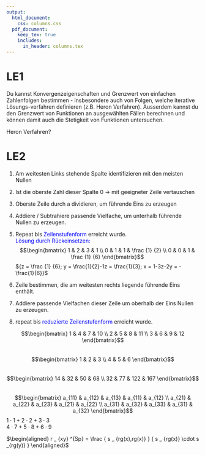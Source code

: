 ```yaml
---
output:
  html_document: 
    css: columns.css
  pdf_document: 
    keep_tex: true
    includes:
      in_header: columns.tex
---
```

# LE1
Du kannst Konvergenzeigenschaften und Grenzwert von einfachen Zahlenfolgen bestimmen - insbesondere auch von Folgen, welche iterative Lösungs-verfahren definieren (z.B. Heron Verfahren). 
Ausserdem kannst du den Grenzwert von Funktionen an ausgewählten Fällen berechnen und können damit auch die Stetigkeit von Funktionen untersuchen.  

Heron Verfahren?

# LE2







1. Am weitesten Links stehende Spalte identifizieren mit den meisten Nullen  
2. Ist die oberste Zahl dieser Spalte 0 -> mit geeigneter Zeile vertauschen  
3. Oberste Zeile durch a dividieren, um führende Eins zu erzeugen  
4. Addiere / Subtrahiere passende Vielfache, um unterhalb führende Nullen zu erzeugen.   
5. Repeat bis <span style="color: blue;">Zeilenstufenform</span> erreicht wurde.    
<span style="color: blue;">Lösung durch Rückeinsetzen: </span> $$\begin{bmatrix} 1 & 2 & 3 & 1 \\ 0 & 1 & 1 & \frac {1} {2} \\ 0 & 0 & 1 & \frac {1} {6} \end{bmatrix}$$
${z = \frac {1} {6}; y = \frac{1}{2}-1z = \frac{1}{3}; x = 1-3z-2y = - \frac{1}{6}}$  

6. Zeile bestimmen, die am weitesten rechts liegende führende Eins enthält.
7. Addiere passende Vielfachen dieser Zeile um oberhalb der Eins Nullen zu erzeugen.  
8. repeat bis <span style="color: blue">reduzierte Zeilenstufenform </span> erreicht wurde.  

$$\begin{bmatrix} 1 & 4 & 7 & 10 \\ 2 & 5 & 8 & 11 \\ 3 & 6 & 9 & 12 \end{bmatrix}$$  
$$\begin{bmatrix} 1 & 2 & 3 \\ 4 & 5 & 6 \end{bmatrix}$$  
$$\begin{bmatrix} 14 & 32 & 50 & 68 \\ 32 & 77 & 122 & 167 \end{bmatrix}$$  
$$\begin{bmatrix} a_{11} & a_{12} & a_{13} & a_{11} & a_{12} \\ a_{21} & a_{22} & a_{23} & a_{21} & a_{22} \\ a_{31} & a_{32} & a_{33} & a_{31} & a_{32} \end{bmatrix}$$ 
${1\cdot 1 + 2 \cdot 2 + 3 \cdot 3}$  
${4\cdot 7 + 5 \cdot 8 + 6 \cdot 9}$
<div class="Highlighted">
$\begin{aligned}
r _ {xy} ^{Sp} = \frac { s _ {rg(x),rg(x)} } { s _ {rg(x)} \cdot s _{rg(y)} }
\end{aligned}$  
</div>   